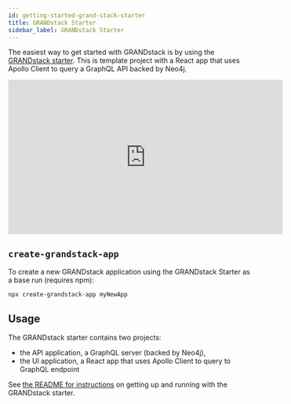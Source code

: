 ```yaml
---
id: getting-started-grand-stack-starter
title: GRANDstack Starter
sidebar_label: GRANDstack Starter
---
```



The easiest way to get started with GRANDstack is by using the [GRANDstack starter](https://github.com/grand-stack/grand-stack-starter). This is template project with a React app that uses Apollo Client to query a GraphQL API backed by Neo4j.

<iframe width="560" height="315" src="https://www.youtube.com/embed/1JLs166lPcA" frameborder="0" allow="autoplay; encrypted-media" allowfullscreen></iframe>

## `create-grandstack-app`

To create a new GRANDstack application using the GRANDstack Starter as a base run (requires npm):

```shell
npx create-grandstack-app myNewApp
```

## Usage

The GRANDstack starter contains two projects:

- the API application, a GraphQL server (backed by Neo4j),
- the UI application, a React app that uses Apollo Client to query to GraphQL endpoint

See [the README for instructions](https://github.com/grand-stack/grand-stack-starter) on getting up and running with the GRANDstack starter.

<FeedbackWidget />
